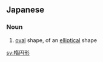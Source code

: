 ==Japanese==
{{ja-kanjitab|だ|えん|けい|yomi=on}}

===Noun===
{{ja-noun|だえんけい}}

# [[oval]] shape, of an [[elliptical]] shape

[[sv:楕円形]]
